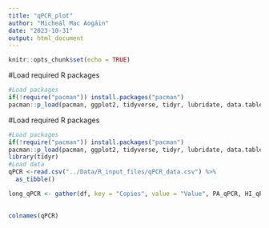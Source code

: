 ```yaml
---
title: "qPCR_plot"
author: "Micheál Mac Aogáin"
date: "2023-10-31"
output: html_document
---
```


```r
knitr::opts_chunk$set(echo = TRUE)
```

#Load required R packages
```r
#Load packages
if(!require("pacman")) install.packages("pacman")
pacman::p_load(pacman, ggplot2, tidyverse, tidyr, lubridate, data.table, tsibble, wesanderson, reticulate, SNFtool, funrar, vegan, dunn.test, ggpubr, Hmisc, RColorBrewer, phyloseq, dplyr, reshape2, forcats, colorspace, pheatmap)
```

#Load required R packages
```r
#Load packages
if(!require("pacman")) install.packages("pacman")
pacman::p_load(pacman, ggplot2, tidyverse, tidyr, lubridate, data.table, tsibble, wesanderson, reticulate, SNFtool, funrar, vegan, dunn.test, ggpubr, Hmisc, RColorBrewer, phyloseq, dplyr, reshape2, forcats, colorspace, pheatmap)
library(tidyr)
#Load data
qPCR <-read.csv("../Data/R_input_files/qPCR_data.csv") %>%
  as_tibble()

long_qPCR <- gather(df, key = "Copies", value = "Value", PA_qPCR, HI_qPCR, X16S_copies)

  
colnames(qPCR)

```